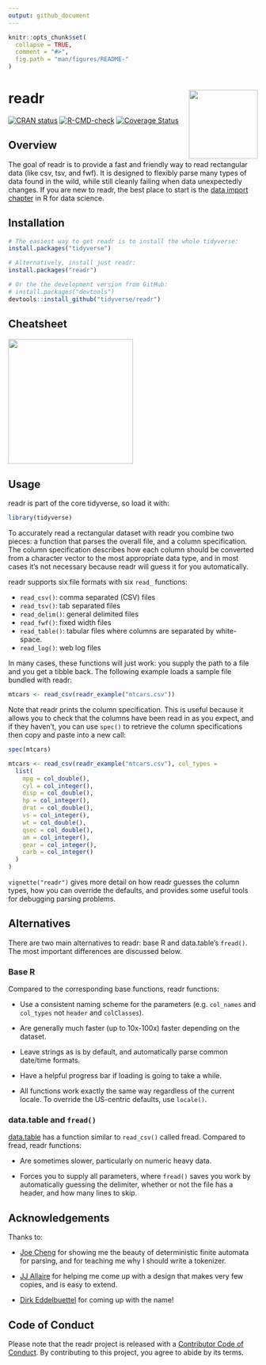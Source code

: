 ```yaml
---
output: github_document
---
```


<!-- README.md is generated from README.Rmd. Please edit that file -->

```r
knitr::opts_chunk$set(
  collapse = TRUE,
  comment = "#>",
  fig.path = "man/figures/README-"
)
```

# readr <a href="https://readr.tidyverse.org"><img src="man/figures/logo.png" align="right" height="139" /></a>

<!-- badges: start -->
[![CRAN status](https://www.r-pkg.org/badges/version/readr)](https://CRAN.R-project.org/package=readr)
[![R-CMD-check](https://github.com/tidyverse/readr/actions/workflows/R-CMD-check.yaml/badge.svg)](https://github.com/tidyverse/readr/actions/workflows/R-CMD-check.yaml)
[![Coverage Status](https://codecov.io/gh/tidyverse/readr/coverage.svg?branch=main)](https://app.codecov.io/gh/tidyverse/readr?branch=main)
<!-- badges: end -->

## Overview

The goal of readr is to provide a fast and friendly way to read rectangular data (like csv, tsv, and fwf).
It is designed to flexibly parse many types of data found in the wild, while still cleanly failing when data unexpectedly changes.
If you are new to readr, the best place to start is the [data import chapter](https://r4ds.had.co.nz/data-import.html) in R for data science.

## Installation

```r
# The easiest way to get readr is to install the whole tidyverse:
install.packages("tidyverse")

# Alternatively, install just readr:
install.packages("readr")

# Or the the development version from GitHub:
# install.packages("devtools")
devtools::install_github("tidyverse/readr")
```

## Cheatsheet

<a href="https://raw.githubusercontent.com/rstudio/cheatsheets/main/data-import.pdf"><img src="https://github.com/rstudio/cheatsheets/raw/main/pngs/thumbnails/data-import-cheatsheet-thumbs.png" height="252"/></a>

## Usage

readr is part of the core tidyverse, so load it with:

```r
library(tidyverse)
```

To accurately read a rectangular dataset with readr you combine two pieces: a function that parses the overall file, and a column specification.
The column specification describes how each column should be converted from a character vector to the most appropriate data type, and in most cases it's not necessary because readr will guess it for you automatically. 

readr supports six file formats with six `read_` functions:

* `read_csv()`: comma separated (CSV) files
* `read_tsv()`: tab separated files
* `read_delim()`: general delimited files
* `read_fwf()`: fixed width files 
* `read_table()`: tabular files where columns are separated by white-space.
* `read_log()`: web log files

In many cases, these functions will just work: you supply the path to a file and you get a tibble back.
The following example loads a sample file bundled with readr:

```r
mtcars <- read_csv(readr_example("mtcars.csv"))
```

Note that readr prints the column specification.
This is useful because it allows you to check that the columns have been read in as you expect, and if they haven't, you can use `spec()` to retrieve the column specifications then copy and paste into a new call:

```r
spec(mtcars)

mtcars <- read_csv(readr_example("mtcars.csv"), col_types = 
  list(
    mpg = col_double(),
    cyl = col_integer(),
    disp = col_double(),
    hp = col_integer(),
    drat = col_double(),
    vs = col_integer(),
    wt = col_double(),
    qsec = col_double(),
    am = col_integer(),
    gear = col_integer(),
    carb = col_integer()
  )
)
```

`vignette("readr")` gives more detail on how readr guesses the column types, how you can override the defaults, and provides some useful tools for debugging parsing problems.

## Alternatives

There are two main alternatives to readr: base R and data.table's `fread()`.
The most important differences are discussed below.

### Base R

Compared to the corresponding base functions, readr functions:

* Use a consistent naming scheme for the parameters (e.g. `col_names` and 
 `col_types` not `header` and `colClasses`).
 
* Are generally much faster (up to 10x-100x) faster depending on the dataset.

* Leave strings as is by default, and automatically parse common 
  date/time formats.

* Have a helpful progress bar if loading is going to take a while.

* All functions work exactly the same way regardless of the current locale.
  To override the US-centric defaults, use `locale()`.

### data.table and `fread()`

[data.table](https://github.com/Rdatatable/data.table) has a function similar to `read_csv()` called fread. Compared to fread, readr functions:

* Are sometimes slower, particularly on numeric heavy data.

* Forces you to supply all parameters, where `fread()` saves you work by
  automatically guessing the delimiter, whether or not the file has a
  header, and how many lines to skip.

## Acknowledgements

Thanks to:

* [Joe Cheng](https://github.com/jcheng5) for showing me the beauty of
  deterministic finite automata for parsing, and for teaching me why I 
  should write a tokenizer.
  
* [JJ Allaire](https://github.com/jjallaire) for helping me come up with a
  design that makes very few copies, and is easy to extend.
  
* [Dirk Eddelbuettel](http://dirk.eddelbuettel.com) for coming up with the
  name!

## Code of Conduct

Please note that the readr project is released with a [Contributor Code of Conduct](https://readr.tidyverse.org/CONDUCT.html). By contributing to this project, you agree to abide by its terms.
